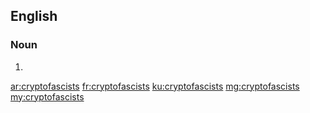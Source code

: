 ==English==

===Noun===
{{head|en|noun plural form}}

# {{plural of|cryptofascist|lang=en}}

[[ar:cryptofascists]]
[[fr:cryptofascists]]
[[ku:cryptofascists]]
[[mg:cryptofascists]]
[[my:cryptofascists]]